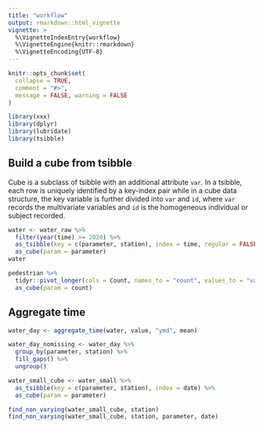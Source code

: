 ```yaml
---
title: "workflow"
output: rmarkdown::html_vignette
vignette: >
  %\VignetteIndexEntry{workflow}
  %\VignetteEngine{knitr::rmarkdown}
  %\VignetteEncoding{UTF-8}
---
```


```r
knitr::opts_chunk$set(
  collapse = TRUE,
  comment = "#>",
  message = FALSE, warning = FALSE
)
```

```r
library(xxx)
library(dplyr)
library(lubridate)
library(tsibble)
```

## Build a cube from tsibble 

Cube is a subclass of tsibble with an additional attribute `var`. In a tsibble, each row is uniquely identified by a key-index pair while in a cube data structure, the key variable is further divided into `var` and `id`, where `var` records the multivariate variables and `id` is the homogeneous individual or subject recorded.

```r
water <- water_raw %>% 
  filter(year(time) >= 2020) %>% 
  as_tsibble(key = c(parameter, station), index = time, regular = FALSE) %>% 
  as_cube(param = parameter)
water
```

```r
pedestrian %>% 
  tidyr::pivot_longer(cols = Count, names_to = "count", values_to = "val") %>% 
  as_cube(param = count)
```

## Aggregate time 

```r
water_day <- aggregate_time(water, value, "ymd", mean)

water_day_nomissing <- water_day %>% 
  group_by(parameter, station) %>% 
  fill_gaps() %>% 
  ungroup()
```

```r
water_small_cube <- water_small %>% 
  as_tsibble(key = c(parameter, station), index = date) %>% 
  as_cube(param = parameter)

find_non_varying(water_small_cube, station)
find_non_varying(water_small_cube, station, parameter, date)
```

